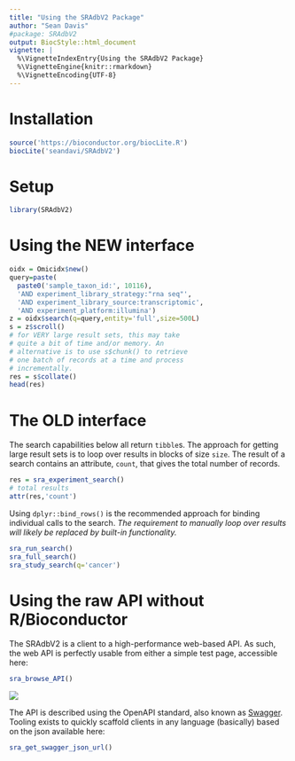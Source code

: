 ```yaml
---
title: "Using the SRAdbV2 Package"
author: "Sean Davis"
#package: SRAdbV2
output: BiocStyle::html_document
vignette: |
  %\VignetteIndexEntry{Using the SRAdbV2 Package}
  %\VignetteEngine{knitr::rmarkdown}
  %\VignetteEncoding{UTF-8}  
---
```


# Installation

```r
source('https://bioconductor.org/biocLite.R')
biocLite('seandavi/SRAdbV2')
```

# Setup

```r
library(SRAdbV2)
```

# Using the  NEW interface

```r
oidx = Omicidx$new()
query=paste(
  paste0('sample_taxon_id:', 10116),
  'AND experiment_library_strategy:"rna seq"',
  'AND experiment_library_source:transcriptomic',
  'AND experiment_platform:illumina')
z = oidx$search(q=query,entity='full',size=500L)
s = z$scroll()
# for VERY large result sets, this may take
# quite a bit of time and/or memory. An
# alternative is to use s$chunk() to retrieve
# one batch of records at a time and process
# incrementally.
res = s$collate()
head(res)
```


# The OLD interface

The search capabilities below all return `tibble`s. The approach for getting large
result sets is to loop over results in blocks of size `size`. The result of a 
search contains an attribute, `count`, that gives the total number of records. 

```r
res = sra_experiment_search()
# total results
attr(res,'count')
```

Using `dplyr::bind_rows()` is the recommended approach for binding individual
calls to the search. *The requirement to manually loop over results will likely
be replaced by built-in functionality.*


```r
sra_run_search()
sra_full_search()
sra_study_search(q='cancer')
```

# Using the raw API without R/Bioconductor

The SRAdbV2 is a client to a high-performance web-based API. As
such, the web API is perfectly usable from either a simple test page, 
accessible here:

```r
sra_browse_API()
```

![](images/API.png)


The API is described using the OpenAPI standard, also known as 
[Swagger](https://swagger.io/). Tooling exists to quickly scaffold
clients in any language (basically) based on the json available here:

```r
sra_get_swagger_json_url()
```

